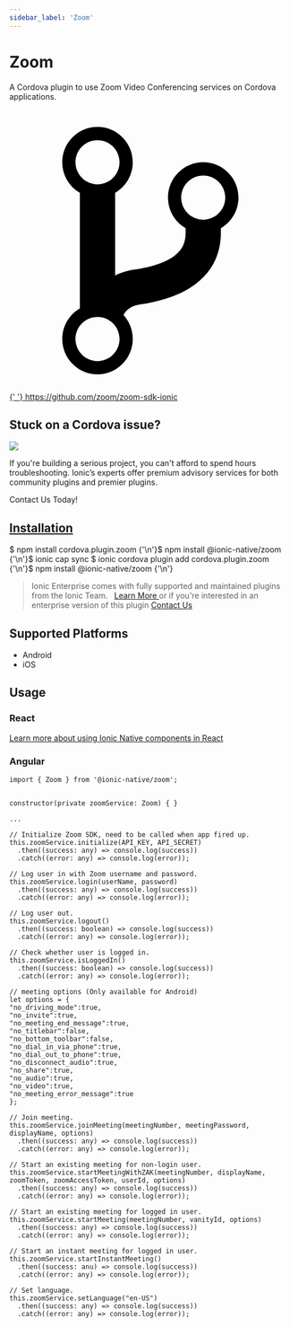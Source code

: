 ```yaml
---
sidebar_label: 'Zoom'
---
```



# Zoom

A Cordova plugin to use Zoom Video Conferencing services on Cordova applications.

<p>
  <a href="https://github.com/zoom/zoom-sdk-ionic" target="_blank" rel="noopener" className="git-link">
    <svg viewBox="0 0 512 512">
      <path d="M416 160c0-35.3-28.7-64-64-64s-64 28.7-64 64c0 23.7 12.9 44.3 32 55.4v8.6c0 19.9-7.8 33.7-25.3 44.9-15.4 9.8-38.1 17.1-67.5 21.5-14 2.1-25.7 6-35.2 10.7V151.4c19.1-11.1 32-31.7 32-55.4 0-35.3-28.7-64-64-64S96 60.7 96 96c0 23.7 12.9 44.3 32 55.4v209.2c-19.1 11.1-32 31.7-32 55.4 0 35.3 28.7 64 64 64s64-28.7 64-64c0-16.6-6.3-31.7-16.7-43.1 1.9-4.9 9.7-16.3 29.4-19.3 38.8-5.8 68.9-15.9 92.3-30.8 36-22.8 55-57 55-98.8v-8.6c19.1-11.1 32-31.7 32-55.4zM160 56c22.1 0 40 17.9 40 40s-17.9 40-40 40-40-17.9-40-40 17.9-40 40-40zm0 400c-22.1 0-40-17.9-40-40s17.9-40 40-40 40 17.9 40 40-17.9 40-40 40zm192-256c-22.1 0-40-17.9-40-40s17.9-40 40-40 40 17.9 40 40-17.9 40-40 40z"></path>
    </svg>{' '}
    https://github.com/zoom/zoom-sdk-ionic
  </a>
</p>

<h2>Stuck on a Cordova issue?</h2>
<DocsCard
  className="cordova-ee-card"
  header="Don't waste precious time on plugin issues."
  href="https://ionicframework.com/sales?product_of_interest=Ionic%20Native"
>
  <div>
    <img src={require('./_assets/img/native-cordova-bot.png').default} class="cordova-ee-img" />
    <p>
      If you're building a serious project, you can't afford to spend hours troubleshooting. Ionic’s experts offer
      premium advisory services for both community plugins and premier plugins.
    </p>
    <DocsButton className="native-ee-detail">Contact Us Today!</DocsButton>
  </div>
</DocsCard>

<h2 id="installation">
  <a href="#installation">Installation</a>
</h2>
<Tabs
  groupId="runtime"
  defaultValue="Capacitor"
  values={[
    { value: 'Capacitor', label: 'Capacitor' },
    { value: 'Cordova', label: 'Cordova' },
    { value: 'Enterprise', label: 'Enterprise' },
  ]}
>
  <TabItem value="Capacitor">
    <CodeBlock className="language-shell">
      $ npm install cordova.plugin.zoom {'\n'}$ npm install @ionic-native/zoom {'\n'}$ ionic cap sync
    </CodeBlock>
  </TabItem>
  <TabItem value="Cordova">
    <CodeBlock className="language-shell">
      $ ionic cordova plugin add cordova.plugin.zoom {'\n'}$ npm install @ionic-native/zoom {'\n'}
    </CodeBlock>
  </TabItem>
  <TabItem value="Enterprise">
    <blockquote>
      Ionic Enterprise comes with fully supported and maintained plugins from the Ionic Team. &nbsp;
      <a class="btn" href="https://ionic.io/docs/premier-plugins">
        Learn More
      </a> or if you're interested in an enterprise version of this plugin <a
        class="btn"
        href="https://ionicframework.com/sales?product_of_interest=Ionic%20Enterprise%20Engine"
      >
        Contact Us
      </a>
    </blockquote>
  </TabItem>
</Tabs>

## Supported Platforms

- Android
- iOS

## Usage

### React

[Learn more about using Ionic Native components in React](../native-community.mdx#react)

### Angular

```tsx
import { Zoom } from '@ionic-native/zoom';


constructor(private zoomService: Zoom) { }

...

// Initialize Zoom SDK, need to be called when app fired up.
this.zoomService.initialize(API_KEY, API_SECRET)
  .then((success: any) => console.log(success))
  .catch((error: any) => console.log(error));

// Log user in with Zoom username and password.
this.zoomService.login(userName, password)
  .then((success: any) => console.log(success))
  .catch((error: any) => console.log(error));

// Log user out.
this.zoomService.logout()
  .then((success: boolean) => console.log(success))
  .catch((error: any) => console.log(error));

// Check whether user is logged in.
this.zoomService.isLoggedIn()
  .then((success: boolean) => console.log(success))
  .catch((error: any) => console.log(error));

// meeting options (Only available for Android)
let options = {
"no_driving_mode":true,
"no_invite":true,
"no_meeting_end_message":true,
"no_titlebar":false,
"no_bottom_toolbar":false,
"no_dial_in_via_phone":true,
"no_dial_out_to_phone":true,
"no_disconnect_audio":true,
"no_share":true,
"no_audio":true,
"no_video":true,
"no_meeting_error_message":true
};

// Join meeting.
this.zoomService.joinMeeting(meetingNumber, meetingPassword, displayName, options)
  .then((success: any) => console.log(success))
  .catch((error: any) => console.log(error));

// Start an existing meeting for non-login user.
this.zoomService.startMeetingWithZAK(meetingNumber, displayName, zoomToken, zoomAccessToken, userId, options)
  .then((success: any) => console.log(success))
  .catch((error: any) => console.log(error));

// Start an existing meeting for logged in user.
this.zoomService.startMeeting(meetingNumber, vanityId, options)
  .then((success: any) => console.log(success))
  .catch((error: any) => console.log(error));

// Start an instant meeting for logged in user.
this.zoomService.startInstantMeeting()
  .then((success: anu) => console.log(success))
  .catch((error: any) => console.log(error));

// Set language.
this.zoomService.setLanguage("en-US")
  .then((success: any) => console.log(success))
  .catch((error: any) => console.log(error));
```

